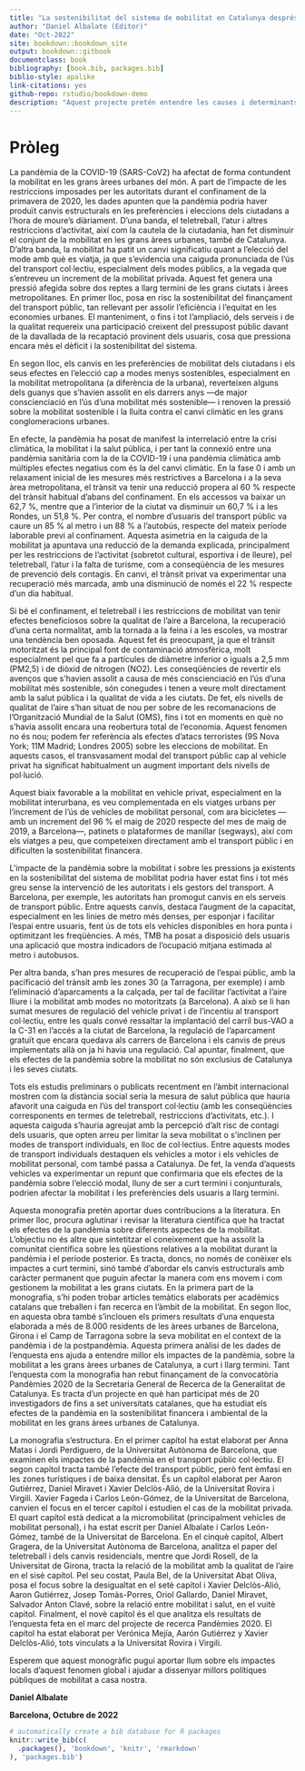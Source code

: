 ```yaml
--- 
title: "La sostenibilitat del sistema de mobilitat en Catalunya després de la Covid19"
author: "Daniel Albalate (Editor)"
date: "Oct-2022"
site: bookdown::bookdown_site
output: bookdown::gitbook
documentclass: book
bibliography: [book.bib, packages.bib]
biblio-style: apalike
link-citations: yes
github-repo: rstudio/bookdown-demo
description: "Aquest projecte pretén entendre les causes i determinants dels canvis en les preferències i comportaments dels ciutadans de les grans àrees urbanes de Catalunya per tal d’identificar mesures i accions que puguin incidir-hi i mitigar o fins i tot revertir els efectes de la Covid19 sobre la sostenibilitat financera del transport públic i la sostenibilitat ambiental i la lluita contra el canvi climàtic, així com discutir-ne la seva viabilitat, la seva efectivitat en relació a l’evidència internacional, i la seva contribució a la solució o mitigació d’aquests dos grans reptes de sostenibilitat"
---
```


# Pròleg {-}
La pandèmia de la COVID-19 (SARS-CoV2) ha afectat de forma contundent la mobilitat en les grans àrees urbanes del món. A part de l’impacte de les restriccions imposades per les autoritats durant el confinament de la primavera de 2020, les dades apunten que la pandèmia podria haver produït canvis estructurals en les preferències i eleccions dels ciutadans a l’hora de moure’s diàriament. D’una banda, el teletreball, l’atur i altres restriccions d’activitat, així com la cautela de la ciutadania, han fet disminuir el conjunt de la mobilitat en les grans àrees urbanes, també de Catalunya. D’altra banda, la mobilitat ha patit un canvi significatiu quant a l’elecció del mode amb què es viatja, ja que s’evidencia una caiguda pronunciada de l’ús del transport col·lectiu, especialment dels modes públics, a la vegada que s’entreveu un increment de la mobilitat privada. Aquest fet genera una pressió afegida sobre dos reptes a llarg termini de les grans ciutats i àrees metropolitanes. En primer lloc, posa en risc la sostenibilitat del finançament del transport públic, tan rellevant per assolir l’eficiència i l’equitat en les economies urbanes. El manteniment, o fins i tot l’ampliació, dels serveis i de la qualitat requereix una participació creixent del pressupost públic davant de la davallada de la recaptació provinent dels usuaris, cosa que pressiona encara més el dèficit i la sostenibilitat del sistema. 

En segon lloc, els canvis en les preferències de mobilitat dels ciutadans i els seus efectes en l’elecció cap a modes menys sostenibles, especialment en la mobilitat metropolitana (a diferència de la urbana), reverteixen alguns dels guanys que s’havien assolit en els darrers anys —de major conscienciació en l’ús d’una mobilitat més sostenible— i renoven la pressió sobre la mobilitat sostenible i la lluita contra el canvi climàtic en les grans conglomeracions urbanes. 

En efecte, la pandèmia ha posat de manifest la interrelació entre la crisi climàtica, la mobilitat i la salut pública, i per tant la connexió entre una pandèmia sanitària com la de la COVID-19 i una pandèmia climàtica amb múltiples efectes negatius com és la del canvi climàtic. En la fase 0 i amb un relaxament inicial de les mesures més restrictives a Barcelona i a la seva àrea metropolitana, el trànsit va tenir una reducció propera al 60 % respecte del trànsit habitual d’abans del confinament. En els accessos va baixar un 62,7 %, mentre que a l’interior de la ciutat va disminuir un 60,7 % i a les Rondes, un 51,8 %. Per contra, el nombre d’usuaris del transport públic va caure un 85 % al metro i un 88 % a l’autobús, respecte del mateix període laborable previ al confinament. Aquesta asimetria en la caiguda de la mobilitat ja apuntava una reducció de la demanda explicada, principalment per les restriccions de l’activitat (sobretot cultural, esportiva i de lleure), pel teletreball, l’atur i la falta de turisme, com a conseqüència de les mesures de prevenció dels contagis. En canvi, el trànsit privat va experimentar una recuperació més marcada, amb una disminució de només el 22 % respecte d’un dia habitual. 

Si bé el confinament, el teletreball i les restriccions de mobilitat van tenir efectes beneficiosos sobre la qualitat de l’aire a Barcelona, la recuperació d’una certa normalitat, amb la tornada a la feina i a les escoles, va mostrar una tendència ben oposada. Aquest fet és preocupant, ja que el trànsit motoritzat és la principal font de contaminació atmosfèrica, molt especialment pel que fa a partícules de diàmetre inferior o iguals a 2,5 mm (PM2,5) i de diòxid de nitrogen (NO2). Les conseqüències de revertir els avenços que s’havien assolit a causa de més conscienciació en l’ús d’una mobilitat més sostenible, són conegudes i tenen a veure molt directament amb la salut pública i la qualitat de vida a les ciutats. De fet, els nivells de qualitat de l’aire s’han situat de nou per sobre de les recomanacions de l’Organització Mundial de la Salut (OMS), fins i tot en moments en què no s’havia assolit encara una reobertura total de l’economia. Aquest fenomen no és nou; podem fer referència als efectes d’atacs terroristes (9S Nova York; 11M Madrid; Londres 2005) sobre les eleccions de mobilitat. En aquests casos, el transvasament modal del transport públic cap al vehicle privat ha significat habitualment un augment important dels nivells de pol·lució. 

Aquest biaix favorable a la mobilitat en vehicle privat, especialment en la mobilitat interurbana, es veu complementada en els viatges urbans per l’increment de l’ús de vehicles de mobilitat personal, com ara bicicletes —amb un increment del 96 % el maig de 2020 respecte del mes de maig de 2019, a Barcelona—, patinets o plataformes de manillar (segways), així com els viatges a peu, que competeixen directament amb el transport públic i en dificulten la sostenibilitat financera. 

L’impacte de la pandèmia sobre la mobilitat i sobre les pressions ja existents en la sostenibilitat del sistema de mobilitat podria haver estat fins i tot més greu sense la intervenció de les autoritats i els gestors del transport. A Barcelona, per exemple, les autoritats han promogut canvis en els serveis de transport públic. Entre aquests canvis, destaca l’augment de la capacitat, especialment en les línies de metro més denses, per esponjar i facilitar l’espai entre usuaris, fent ús de tots els vehicles disponibles en hora punta i optimitzant les freqüències. A més, TMB ha posat a disposició dels usuaris una aplicació que mostra indicadors de l’ocupació mitjana estimada al metro i autobusos. 

Per altra banda, s’han pres mesures de recuperació de l’espai públic, amb la pacificació del trànsit amb les zones 30 (a Tarragona, per exemple) i amb l’eliminació d’aparcaments a la calçada, per tal de facilitar l’activitat a l’aire lliure i la mobilitat amb modes no motoritzats (a Barcelona). A això se li han sumat mesures de regulació del vehicle privat i de l’incentiu al transport col·lectiu, entre les quals convé ressaltar la implantació del carril bus-VAO a la C-31 en l’accés a la ciutat de Barcelona, la regulació de l’aparcament gratuït que encara quedava als carrers de Barcelona i els canvis de preus implementats allà on ja hi havia una regulació. Cal apuntar, finalment, que els efectes de la pandèmia sobre la mobilitat no són exclusius de Catalunya i les seves ciutats. 

Tots els estudis preliminars o publicats recentment en l’àmbit internacional mostren com la distància social seria la mesura de salut pública que hauria afavorit una caiguda en l’ús del transport col·lectiu (amb les conseqüències corresponents en termes de teletreball, restriccions d’activitats, etc.). I aquesta caiguda s’hauria agreujat amb la percepció d’alt risc de contagi dels usuaris, que opten arreu per limitar la seva mobilitat o s’inclinen per modes de transport individuals, en lloc de col·lectius. Entre aquests modes de transport individuals destaquen els vehicles a motor i els vehicles de mobilitat personal, com també passa a Catalunya. De fet, la venda d’aquests vehicles va experimentar un repunt que confirmaria que els efectes de la pandèmia sobre l’elecció modal, lluny de ser a curt termini i conjunturals, podrien afectar la mobilitat i les preferències dels usuaris a llarg termini. 

Aquesta monografia pretén aportar dues contribucions a la literatura. En primer lloc, procura aglutinar i revisar la literatura científica que ha tractat els efectes de la pandèmia sobre diferents aspectes de la mobilitat. L’objectiu no és altre que sintetitzar el coneixement que ha assolit la comunitat científica sobre les qüestions relatives a la mobilitat durant la pandèmia i el període posterior. Es tracta, doncs, no només de conèixer els impactes a curt termini, sinó també d’abordar els canvis estructurals amb caràcter permanent que puguin afectar la manera com ens movem i com gestionem la mobilitat a les grans ciutats. En la primera part de la monografia, s’hi poden trobar articles temàtics elaborats per acadèmics catalans que treballen i fan recerca en l’àmbit de la mobilitat. En segon lloc, en aquesta obra també s’inclouen els primers resultats d’una enquesta elaborada a més de 8.000 residents de les àrees urbanes de Barcelona, Girona i el Camp de Tarragona sobre la seva mobilitat en el context de la pandèmia i de la postpandèmia. Aquesta primera anàlisi de les dades de l’enquesta ens ajuda a entendre millor els impactes de la pandèmia, sobre la mobilitat a les grans àrees urbanes de Catalunya, a curt i llarg termini. Tant l’enquesta com la monografia han rebut finançament de la convocatòria Pandèmies 2020 de la Secretaria General de Recerca de la Generalitat de Catalunya. Es tracta d’un projecte en què han participat més de 20 investigadors de fins a set universitats catalanes, que ha estudiat els efectes de la pandèmia en la sostenibilitat financera i ambiental de la mobilitat en les grans àrees urbanes de Catalunya. 

La monografia s’estructura. En el primer capítol ha estat elaborat per Anna Matas i Jordi Perdiguero, de la Universitat Autònoma de Barcelona, que examinen els impactes de la pandèmia en el transport públic col·lectiu. El segon capítol tracta també l’efecte del transport públic, però fent èmfasi en les zones turístiques i de baixa densitat. És un capítol elaborat per Aaron Gutiérrez, Daniel Miravet i Xavier Delclòs-Alió, de la Universitat Rovira i Virgili. Xavier Fageda i Carlos León-Gómez, de la Universitat de Barcelona, canvien el focus en el tercer capítol i estudien el cas de la mobilitat privada. El quart capítol està dedicat a la micromobilitat (principalment vehicles de mobilitat personal), i ha estat escrit per Daniel Albalate i Carlos León-Gómez, també de la Universitat de Barcelona. En el cinquè capítol, Albert Gragera, de la Universitat Autònoma de Barcelona, analitza el paper del teletreball i dels canvis residencials, mentre que Jordi Rosell, de la Universitat de Girona, tracta la relació de la mobilitat amb la qualitat de l’aire en el sisè capítol. Pel seu costat, Paula Bel, de la Universitat Abat Oliva, posa el focus sobre la desigualtat en el setè capítol i Xavier Delclòs-Alió, Aaron Gutiérrez, Josep Tomàs-Porres, Oriol Gallardo, Daniel Miravet, Salvador Anton Clavé, sobre la relació entre mobilitat i salut, en el vuitè capítol. Finalment, el novè capítol és el que analitza els resultats de l’enquesta feta en el marc del projecte de recerca Pandèmies 2020. El capítol ha estat elaborat per Verónica Mejía, Aarón Gutiérrez y Xavier Delclòs-Alió, tots vinculats a la Universitat Rovira i Virgili. 

Esperem que aquest monogràfic pugui aportar llum sobre els impactes locals d’aquest fenomen global i ajudar a dissenyar millors polítiques públiques de mobilitat a casa nostra.


**Daniel Albalate**

**Barcelona, Octubre de 2022**



```r
# automatically create a bib database for R packages
knitr::write_bib(c(
  .packages(), 'bookdown', 'knitr', 'rmarkdown'
), 'packages.bib')
```
